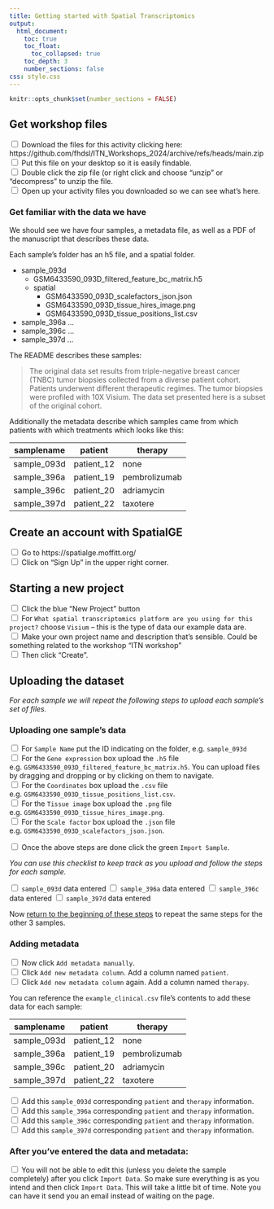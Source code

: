 ```yaml
---
title: Getting started with Spatial Transcriptomics
output:
  html_document:
    toc: true
    toc_float:
      toc_collapsed: true
    toc_depth: 3
    number_sections: false
css: style.css
---
```

```r
knitr::opts_chunk$set(number_sections = FALSE)
```

## Get workshop files
<input type="checkbox"> Download the files for this activity clicking here: https://github.com/fhdsl/ITN_Workshops_2024/archive/refs/heads/main.zip  
<input type="checkbox"> Put this file on your desktop so it is easily findable.  
<input type="checkbox"> Double click the zip file (or right click and choose "unzip" or "decompress" to unzip the file.  
<input type="checkbox"> Open up your activity files you downloaded so we can see what's here.

### Get familiar with the data we have

We should see we have four samples, a metadata file, as well as a PDF of the manuscript that describes these data.

Each sample's folder has an h5 file, and a spatial folder.

- sample_093d
  - GSM6433590_093D_filtered_feature_bc_matrix.h5
  - spatial
    - GSM6433590_093D_scalefactors_json.json
    - GSM6433590_093D_tissue_hires_image.png
    - GSM6433590_093D_tissue_positions_list.csv
- sample_396a
  ...
- sample_396c
  ...
- sample_397d
  ...

The README describes these samples:

> The original data set results from triple-negative breast cancer (TNBC) tumor biopsies collected from a diverse patient cohort. Patients underwent different therapeutic regimes. The tumor biopsies were profiled with 10X Visium. The data set presented here is a subset of the original cohort.

Additionally the metadata describe which samples came from which patients with which treatments which looks like this:

|samplename|patient|therapy|
|----------|-------|-------|
|sample_093d|patient_12|none
|sample_396a|patient_19|pembrolizumab
|sample_396c|patient_20|adriamycin
|sample_397d|patient_22|taxotere

## Create an account with SpatialGE

<input type="checkbox"> Go to https://spatialge.moffitt.org/  
<input type="checkbox"> Click on "Sign Up" in the upper right corner.

## Starting a new project

<input type="checkbox"> Click the blue "New Project" button  
<input type="checkbox"> For `What spatial transcriptomics platform are you using for this project?` choose `Visium` -- this is the type of data our example data are.  
<input type="checkbox"> Make your own project name and description that's sensible. Could be something related to the workshop "ITN workshop"  
<input type="checkbox"> Then click "Create".  

## Uploading the dataset

_For each sample we will repeat the following steps to upload each sample's set of files._

### Uploading one sample's data

<input type="checkbox"> For `Sample Name` put the ID indicating on the folder, e.g. `sample_093d`    
<input type="checkbox"> For the `Gene expression` box upload the `.h5` file e.g. `GSM6433590_093D_filtered_feature_bc_matrix.h5`. You can upload files by dragging and dropping or by clicking on them to navigate.  
<input type="checkbox"> For the `Coordinates` box upload the `.csv` file e.g. `GSM6433590_093D_tissue_positions_list.csv`.  
<input type="checkbox"> For the `Tissue image` box upload the `.png` file e.g. `GSM6433590_093D_tissue_hires_image.png`.  
<input type="checkbox"> For the `Scale factor` box upload the `.json` file e.g. `GSM6433590_093D_scalefactors_json.json`.

<input type="checkbox"> Once the above steps are done click the green `Import Sample`.

_You can use this checklist to keep track as you upload and follow the steps for each sample._

<input type="checkbox"> `sample_093d` data entered
<input type="checkbox"> `sample_396a` data entered
<input type="checkbox"> `sample_396c` data entered
<input type="checkbox"> `sample_397d` data entered

Now [return to the beginning of these steps](#uploading-one-samples-data) to repeat the same steps for the other 3 samples.

### Adding metadata

<input type="checkbox"> Now click `Add metadata manually`.   
<input type="checkbox"> Click `Add new metadata column`. Add a column named `patient`.  
<input type="checkbox"> Click `Add new metadata column` again. Add a column named `therapy`.    

You can reference the `example_clinical.csv` file's contents to add these data for each sample:

|samplename|patient|therapy|
|----------|-------|-------|
|sample_093d|patient_12|none
|sample_396a|patient_19|pembrolizumab
|sample_396c|patient_20|adriamycin
|sample_397d|patient_22|taxotere

<input type="checkbox"> Add this `sample_093d` corresponding `patient` and `therapy` information.  
<input type="checkbox"> Add this `sample_396a` corresponding `patient` and `therapy` information.  
<input type="checkbox"> Add this `sample_396c` corresponding `patient` and `therapy` information.  
<input type="checkbox"> Add this `sample_397d` corresponding `patient` and `therapy` information.  

### After you've entered the data and metadata:  

<input type="checkbox">  You will not be able to edit this (unless you delete the sample completely) after you click `Import Data`. So make sure everything is as you intend and then click `Import Data`. This will take a little bit of time. Note you can have it send you an email instead of waiting on the page.

##
